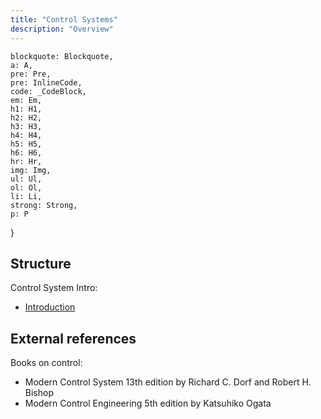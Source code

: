 ```yaml
---
title: "Control Systems"
description: "Overview"
---
```


    blockquote: Blockquote,
    a: A,
    pre: Pre,
    pre: InlineCode,
    code: _CodeBlock,
    em: Em,
    h1: H1,
    h2: H2,
    h3: H3,
    h4: H4,
    h5: H5,
    h6: H6,
    hr: Hr,
    img: Img,
    ul: Ul,
    ol: Ol,
    li: Li,
    strong: Strong,
    p: P
}

## Structure

Control System Intro:
- [Introduction](control-001)


## External references

Books on control:
- Modern Control System 13th edition by Richard C. Dorf and Robert H. Bishop
- Modern Control Engineering 5th edition by Katsuhiko Ogata
